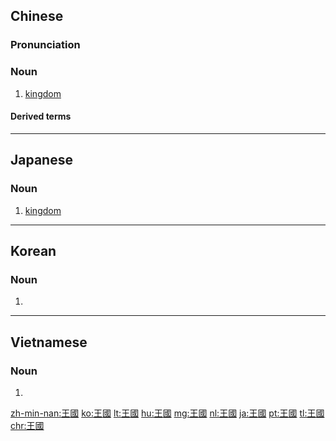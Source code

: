 ==Chinese==
{{zh-forms|s=王国}}

===Pronunciation===
{{zh-pron
|m=wángguó
|c=wong4 gwok3
|h=pfs=vòng-koet
|md=uòng-guók
|mn=ông-kok
|w=3hhuaan koq
|mc=1,y
|oc=1;y
|cat=n
}}

===Noun===
{{zh-noun}}

# [[kingdom]]

====Derived terms====
{{zh-der|大不列顛王國|沙特阿拉伯王國|泰王國|中王國}}

{{zh-cat|Advanced}}

----

==Japanese==
{{ja-kanjitab|おう|こく|yomi=on}}

===Noun===
{{ja-noun|shin=王国|おうこく|hhira=わうこく}}

# [[kingdom]]

----

==Korean==
{{ko-hanjatab}}

===Noun===
{{ko-noun|hj|hangeul=왕국}}

# {{hanja form of|왕국|[[kingdom]]}}

----

==Vietnamese==
{{vi-hantutab}}

===Noun===
{{vi-hantu}}

# {{han tu form of|vương quốc|[[kingdom]]}}

[[zh-min-nan:王國]]
[[ko:王國]]
[[lt:王國]]
[[hu:王國]]
[[mg:王國]]
[[nl:王國]]
[[ja:王國]]
[[pt:王國]]
[[tl:王國]]
[[chr:王國]]